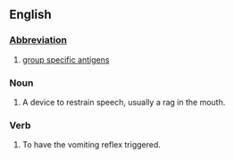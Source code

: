 ==English==
===[[Abbreviation]]===

#[[group specific antigens]]

===Noun===
#A device to restrain speech, usually a rag in the mouth.

===Verb===
#To have the vomiting reflex triggered.